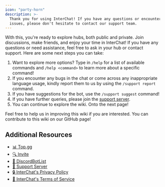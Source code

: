 ```yaml
---
icon: "party-horn"
description: >-
  Thank you for using InterChat! If you have any questions or encounter any
  issues, please don't hesitate to contact our support team.
---
```


With this, you're ready to explore hubs, both public and private. Join discussions, make friends, and enjoy your time in InterChat! If you have any questions or need assistance, feel free to ask in your hub or contact support. Here are some next steps you can take:

1. Want to explore more options? Type in `/help` for a list of available commands and `/help <command>` to learn more about a specific command!
2. If you encounter any bugs in the chat or come across any inappropriate language usage, kindly report them to us by using the `/support report` command.
3. If you have suggestions for the bot, use the `/support suggest` command!
4. If you have further queries, please join the [support server](https://interchat.fun/support).
5. You can continue to explore the wiki. Onto the next page!

Feel free to help us in improving this wiki if you are interested. You can contribute to this wiki on our GitHub page!

## Additional Resources

- [📊 Top.gg](https://top.gg/bot/769921109209907241)
- [🔍 Invite](https://discord.com/application-directory/769921109209907241)
- [🤖 DiscordBotList](https://discordbotlist.com/bots/chatbot)
- [🚀 Support Server](https://interchat.fun/support)
- [🔒 InterChat's Privacy Policy](/legal/privacy)
- [📜 InterChat's Terms of Service](/legal/terms)
